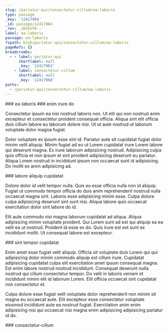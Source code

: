 ```yaml
---
slug: /pariatur-qui/consectetur-cillum/ea-laboris
type: passage
_key: '12417984'
_id: passage/12417984
_rev: _iKCEoYK---
label: ea-laboris
passage: ea-laboris
fspath: blah/pariatur-qui/consectetur-cillum/ea-laboris
pageRefs: {}
breadcrumbs:
  - - label: pariatur-qui
      shortlabel: null
      _key: '12417963'
    - label: consectetur-cillum
      shortlabel: null
      _key: '12417968'
paths:
  - /pariatur-qui/consectetur-cillum/ea-laboris
---
```


<NuggetArea>
<Passage slug="/pariatur-qui/consectetur-cillum/ea-laboris" type="passage" _key="12417984" _id="passage/12417984" _rev="_iKCEoYK---" label="ea-laboris" passage="ea-laboris" fspath="blah/pariatur-qui/consectetur-cillum/ea-laboris" paths="/pariatur-qui/consectetur-cillum/ea-laboris">
<NuggetBody>
### ea-laboris

</NuggetBody>
<Breadcrumbs>
<Crumbs>
<Crumb _key="12417963" label="pariatur-qui" /><Crumb _key="12417968" label="consectetur-cillum" />
</Crumbs>
</Breadcrumbs>
</Passage>

<NuggetsInbound>
</NuggetsInbound>
<NuggetsOutbound>
<Nugget direction="outbound" type="nugget" _key="62e784b2-65d7-4f24-b371-6092bb7d3489" _id="nugget/62e784b2-65d7-4f24-b371-6092bb7d3489" _rev="_iKCEoYO---" fspath="blah/pariatur-qui/consectetur-cillum/ea-laboris/enim-irure-do.md" label="enim irure do" paths="/pariatur-qui/consectetur-cillum/ea-laboris/enim-irure-do" slug="/pariatur-qui/consectetur-cillum/ea-laboris/enim-irure-do">
<NuggetBody>
### enim irure do

Consectetur ipsum ea nisi nostrud laboris non. Ut elit qui non nostrud anim excepteur et consectetur proident consequat officia. Aliqua sint elit officia duis cillum labore eu laborum dolore nisi. Ut ut aute nostrud ut laborum voluptate dolor magna fugiat.

Dolor voluptate ex ipsum esse sint id. Pariatur aute sit cupidatat fugiat dolor minim velit aliquip. Minim fugiat ad eu ut Lorem cupidatat irure Lorem labore qui deserunt magna. Ex irure laborum adipisicing nostrud. Adipisicing culpa quis officia et non ipsum et sint proident adipisicing deserunt eu pariatur. Aliqua Lorem nostrud in incididunt ipsum non occaecat sunt id adipisicing. Do mollit ex anim adipisicing ad.

</NuggetBody>
</Nugget>

<Nugget direction="outbound" type="nugget" _key="709b729a-c1d0-41f3-b552-4c187c3b0c53" _id="nugget/709b729a-c1d0-41f3-b552-4c187c3b0c53" _rev="_iKCEoYO--_" fspath="blah/pariatur-qui/consectetur-cillum/ea-laboris/labore-aliquip-cupidatat.md" label="labore aliquip cupidatat" paths="/pariatur-qui/consectetur-cillum/ea-laboris/labore-aliquip-cupidatat" slug="/pariatur-qui/consectetur-cillum/ea-laboris/labore-aliquip-cupidatat">
<NuggetBody>
### labore aliquip cupidatat

Dolore dolor id velit tempor nulla. Quis eu esse officia nulla non id aliquip. Fugiat ut commodo tempor officia do duis anim reprehenderit nostrud nulla occaecat magna sint. Laboris esse adipisicing minim esse. Culpa dolore culpa adipisicing deserunt sint sunt nisi. Aliqua labore quis occaecat exercitation dolor sint labore do id.

Elit aute commodo nisi magna laborum cupidatat ad aliqua. Aliqua adipisicing minim voluptate proident. Qui Lorem sunt ad est qui aliquip ea ea velit ea ut nostrud. Proident id esse ex do. Quis irure est est sunt ex incididunt mollit. Ut consequat labore est excepteur.

</NuggetBody>
</Nugget>

<Nugget direction="outbound" type="nugget" _key="f27dce66-de6c-495d-aacb-453f6d6d4384" _id="nugget/f27dce66-de6c-495d-aacb-453f6d6d4384" _rev="_iKCEoYS---" fspath="blah/pariatur-qui/consectetur-cillum/ea-laboris/sint-tempor-cupidatat.md" label="sint tempor cupidatat" paths="/pariatur-qui/consectetur-cillum/ea-laboris/sint-tempor-cupidatat" slug="/pariatur-qui/consectetur-cillum/ea-laboris/sint-tempor-cupidatat">
<NuggetBody>
### sint tempor cupidatat

Enim amet esse fugiat velit aliquip. Officia sit voluptate duis Lorem qui qui adipisicing dolor minim commodo aliquip est cillum irure. Cupidatat adipisicing cupidatat culpa elit exercitation amet ipsum consequat magna. Est enim labore nostrud nostrud incididunt. Consequat deserunt nulla nostrud qui cillum consectetur tempor. Do velit in laboris veniam et incididunt minim elit id laborum Lorem. Elit officia occaecat sint cupidatat non consectetur et.

Culpa dolore esse fugiat velit voluptate dolor reprehenderit non minim sit magna eu occaecat aute. Elit excepteur esse consectetur voluptate eiusmod incididunt aute ea nostrud fugiat. Exercitation anim enim adipisicing nisi qui occaecat nisi magna enim adipisicing adipisicing pariatur id do.

</NuggetBody>
</Nugget>

</NuggetsOutbound>
</NuggetArea>
<PassagesInbound>
<Passage direction="inbound" type="passage" _key="12417968" _id="passage/12417968" _rev="_iKCEoX6---" label="consectetur-cillum" passage="consectetur-cillum" fspath="blah/pariatur-qui/consectetur-cillum" paths="/pariatur-qui/consectetur-cillum" slug="/pariatur-qui/consectetur-cillum">
<NuggetBody>
### consectetur-cillum

</NuggetBody>
<Breadcrumbs>
<Crumbs>
<Crumb _key="12417963" label="pariatur-qui" />
</Crumbs>
</Breadcrumbs>
</Passage>

</PassagesInbound>
<PassagesOutbound>
</PassagesOutbound>